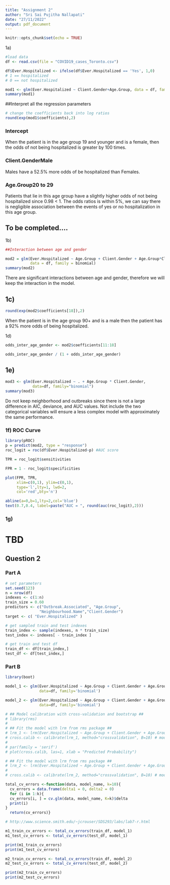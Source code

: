 ```yaml
---
title: "Assignment 2"
author: "Sri Sai Pujitha Nallapati"
date: "27/11/2022"
output: pdf_document
---
```


```r
knitr::opts_chunk$set(echo = TRUE)
```

1a)

```r
#load data
df <- read.csv(file = "COVID19_cases_Toronto.csv")

df$Ever.Hospitalized <- ifelse(df$Ever.Hospitalized == 'Yes', 1,0)
# 1 == hospitalized
# 0 == not hospitalized
```

```r
mod1 <- glm(Ever.Hospitalized ~ Client.Gender+Age.Group, data = df, family = binomial)
summary(mod1)

```
##Interpret all the regression parameters

```r
# change the coefficients back into log ratios
round(exp(mod1$coefficients),2)
```
### Intercept
When the patient is in the age group 19 and younger and is a female, then the odds of not being hospitalized is greater by 100 times. 

### Client.GenderMale
Males have a 52.5% more odds of be hospitalized than Females.

### Age.Group20 to 29
Patients that lie in this age group have a slightly higher odds of not being hospitalized since 0.98 < 1. The odds ratios is within 5%, we can say there is negligible association between the events of yes or no hospitalization in this age group.


## To be completed....

1b)
```r
##Interaction between age and gender

mod2 = glm(Ever.Hospitalized ~ Age.Group + Client.Gender + Age.Group*Client.Gender, 
           data = df, family = binomial)
summary(mod2)

```
There are significant interactions between age and gender, therefore we will keep the interaction in the model. 

## 1c)
```r
round(exp(mod2$coefficients[18]),2)
```

When the patient is in the age group 90+ and is a male then the patient has a 92% more odds of being hospitalized.


1d)

```r
odds_inter_age_gender <- mod2$coefficients[11:18]

odds_inter_age_gender / (1 + odds_inter_age_gender)
```
## 1e)
```r
mod3 <- glm(Ever.Hospitalized ~ . + Age.Group * Client.Gender, 
            data=df, family="binomial")
summary(mod3)
```
Do not keep neighborhood and outbreaks since there is not a large difference in AIC, deviance, and AUC values. Not include the two categorical variables will ensure a less complex model with approximately the same performance.

### 1f) ROC Curve
```r
library(pROC)
p = predict(mod2, type = "response")
roc_logit = roc(df$Ever.Hospitalized~p) #AUC score

TPR = roc_logit$sensitivities

FPR = 1 - roc_logit$specificities

plot(FPR, TPR,
     xlim=c(0,1), ylim=c(0,1),
     type='l',lty=1, lwd=2,
     col='red',bty='n')

abline(a=0,b=1,lty=2,col='blue')
text(0.7,0.4, label=paste("AUC = ", round(auc(roc_logit),2)))
```


### 1g)

# TBD


## Question 2

### Part A

```r
# set parameters
set.seed(123)
n = nrow(df)
indexes <- c(1:n)
train_size = 0.60
predictors <- c("Outbreak.Associated", "Age.Group",
               "Neighbourhood.Name","Client.Gender") 
target <- c( "Ever.Hospitalized" )

# get sampled train and test indexes
train_index <- sample(indexes, n * train_size)
test_index <- indexes[ - train_index ]

# get train and test df
train_df <- df[train_index,]
test_df <- df[test_index,]
```

### Part B
```r
library(boot)

model_1 <- glm(Ever.Hospitalized ~ Age.Group + Client.Gender + Age.Group*Client.Gender, 
               data=df, family='binomial')

model_2 <- glm(Ever.Hospitalized ~ Age.Group + Client.Gender + Age.Group*Client.Gender + Neighbourhood.Name, 
               data=df, family='binomial')
```


```r
# ## Model calibration with cross-validation and bootstrap ##
# library(rms)
# 
# ## Fit the model with lrm from rms package ##
# lrm_1 <- lrm(Ever.Hospitalized ~ Age.Group + Client.Gender + Age.Group*Client.Gender, data=train_df,  x =TRUE, y = TRUE, model= T)
# cross.calib <- calibrate(lrm_1, method="crossvalidation", B=10) # model calibration
# 
# par(family = 'serif')
# plot(cross.calib, las=1, xlab = "Predicted Probability")

```


```r
# ## Fit the model with lrm from rms package ##
# lrm_2 <- lrm(Ever.Hospitalized ~ Age.Group + Client.Gender + Age.Group*Client.Gender + Neighbourhood.Name, data=train_df,  x =TRUE, y = TRUE, model= T)
# 
# cross.calib <- calibrate(lrm_2, method="crossvalidation", B=10) # model calibration

```


```r
total_cv_errors <-function(data, model_name, k=10){
  cv_errors = data.frame(delta1 = 0, delta2 = 0)
  for (i in 1:k){
  cv_errors[i, ] = cv.glm(data, model_name, K=k)$delta
  print(i)
}
  return(cv_errors)}

# http://www.science.smith.edu/~jcrouser/SDS293/labs/lab7-r.html
```

```r
m1_train_cv_errors <- total_cv_errors(train_df, model_1)
m1_test_cv_errors <- total_cv_errors(test_df, model_1)
```

```r
print(m1_train_cv_errors)
print(m1_test_cv_errors)
```

```r
m2_train_cv_errors <- total_cv_errors(train_df, model_2)
m2_test_cv_errors <- total_cv_errors(test_df, model_2)
```


```r
print(m2_train_cv_errors)
print(m2_test_cv_errors)
```